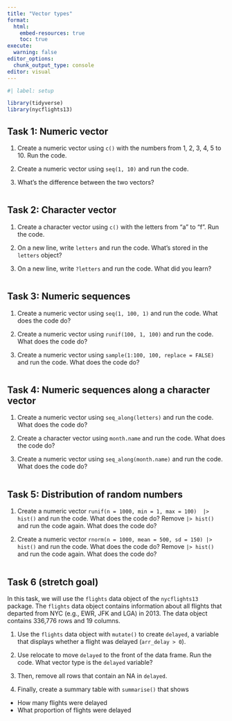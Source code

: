 ```yaml
---
title: "Vector types"
format:
  html:
    embed-resources: true
    toc: true
execute:
  warning: false
editor_options: 
  chunk_output_type: console
editor: visual
---
```


```r
#| label: setup

library(tidyverse)
library(nycflights13)
```

## Task 1: Numeric vector

1.  Create a numeric vector using `c()` with the numbers from 1, 2, 3, 4, 5 to 10. Run the code.

2.  Create a numeric vector using `seq(1, 10)` and run the code.

3.  What's the difference between the two vectors?

```r

```

## Task 2: Character vector

1.  Create a character vector using `c()` with the letters from "a" to "f". Run the code.

2.  On a new line, write `letters` and run the code. What's stored in the `letters` object?

3.  On a new line, write `?letters` and run the code. What did you learn?

```r

```

## Task 3: Numeric sequences

1.  Create a numeric vector using `seq(1, 100, 1)` and run the code. What does the code do?

2.  Create a numeric vector using `runif(100, 1, 100)` and run the code. What does the code do?

3.  Create a numeric vector using `sample(1:100, 100, replace = FALSE)` and run the code. What does the code do?

```r


```

## Task 4: Numeric sequences along a character vector

1.  Create a numeric vector using `seq_along(letters)` and run the code. What does the code do?

2.  Create a character vector using `month.name` and run the code. What does the code do?

3.  Create a numeric vector using `seq_along(month.name)` and run the code. What does the code do?

```r

```

## Task 5: Distribution of random numbers

1.  Create a numeric vector `runif(n = 1000, min = 1, max = 100)  |> hist()` and run the code. What does the code do? Remove `|> hist()` and run the code again. What does the code do?

2.  Create a numeric vector `rnorm(n = 1000, mean = 500, sd = 150) |> hist()` and run the code. What does the code do? Remove `|> hist()` and run the code again. What does the code do?

```r


```

## Task 6 (stretch goal)

In this task, we will use the `flights` data object of the `nycflights13` package. The `flights` data object contains information about all flights that departed from NYC (e.g., EWR, JFK and LGA) in 2013. The data object contains 336,776 rows and 19 columns.

1.  Use the `flights` data object with `mutate()` to create `delayed`, a variable that displays whether a flight was delayed (`arr_delay > 0`).

2.  Use relocate to move `delayed` to the front of the data frame. Run the code. What vector type is the `delayed` variable?

3.  Then, remove all rows that contain an NA in `delayed`.

4.  Finally, create a summary table with `summarise()` that shows

-   How many flights were delayed
-   What proportion of flights were delayed

```r

```
